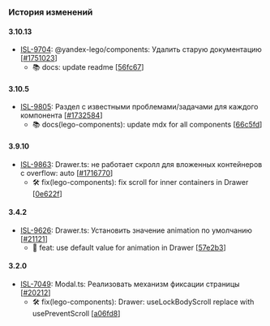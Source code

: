 ### История изменений

#### 3.10.13
- [ISL-9704](https://st.yandex-team.ru/ISL-9704): @yandex-lego/components: Удалить старую документацию [[#1751023](https://a.yandex-team.ru/review/1751023)]
  - 📚 docs: update readme [[56fc67](https://github.yandex-team.ru/search-interfaces/frontend/commit/56fc67984ff681c3ade222be6c306d95b556dc46)]


#### 3.10.5
- [ISL-9805](https://st.yandex-team.ru/ISL-9805): Раздел с известными проблемами/задачами для каждого компонента [[#1732584](https://a.yandex-team.ru/review/1732584)]
  - 📚 docs(lego-components): update mdx for all components [[66c5fd](https://github.yandex-team.ru/search-interfaces/frontend/commit/66c5fd12bba1e1a3ec46d6f8e6717844ba17b40e)]


#### 3.9.10
- [ISL-9863](https://st.yandex-team.ru/ISL-9863): Drawer.ts: не работает скролл для вложенных контейнеров с overflow: auto [[#1716770](https://a.yandex-team.ru/review/1716770)]
  - 🛠 fix(lego-components): fix scroll for inner containers in Drawer [[0e622f](https://github.yandex-team.ru/search-interfaces/frontend/commit/0e622ff817c8f784896582281df0d8b7666e79e4)]


#### 3.4.2
- [ISL-9626](https://st.yandex-team.ru/ISL-9626): Drawer.ts: Установить значение animation по умолчанию [[#21121](https://github.yandex-team.ru/search-interfaces/frontend/pull/21121)]
  - 🚀 feat: use default value for animation in Drawer [[57e2b3](https://github.yandex-team.ru/search-interfaces/frontend/commit/57e2b3c07340eb30a85427f85dd8a001662b5f1e)]


#### 3.2.0
- [ISL-7049](https://st.yandex-team.ru/ISL-7049): Modal.ts: Реализовать механизм фиксации страницы [[#20212](https://github.yandex-team.ru/search-interfaces/frontend/pull/20212)]
  - 🛠 fix(lego-components): Drawer: useLockBodyScroll replace with usePreventScroll [[a06fd8](https://github.yandex-team.ru/search-interfaces/frontend/commit/a06fd80ca3cec2ca116e1550998d37f23362ca98)]
